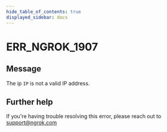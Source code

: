 ```yaml
---
hide_table_of_contents: true
displayed_sidebar: docs
---
```



# ERR_NGROK_1907

## Message

The ip `IP` is not a valid IP address.

<ErrorDetails error="err_ngrok_1907" />

## Further help

If you're having trouble resolving this error, please reach out to [support@ngrok.com](mailto:support@ngrok.com?subject=Help%20with%20ERR_NGROK_1907)
